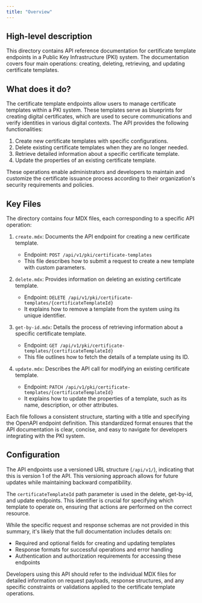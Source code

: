 ```yaml
---
title: "Overview"
---
```


## High-level description
This directory contains API reference documentation for certificate template endpoints in a Public Key Infrastructure (PKI) system. The documentation covers four main operations: creating, deleting, retrieving, and updating certificate templates.

## What does it do?
The certificate template endpoints allow users to manage certificate templates within a PKI system. These templates serve as blueprints for creating digital certificates, which are used to secure communications and verify identities in various digital contexts. The API provides the following functionalities:

1. Create new certificate templates with specific configurations.
2. Delete existing certificate templates when they are no longer needed.
3. Retrieve detailed information about a specific certificate template.
4. Update the properties of an existing certificate template.

These operations enable administrators and developers to maintain and customize the certificate issuance process according to their organization's security requirements and policies.

## Key Files
The directory contains four MDX files, each corresponding to a specific API operation:

1. `create.mdx`: Documents the API endpoint for creating a new certificate template.
   - Endpoint: `POST /api/v1/pki/certificate-templates`
   - This file describes how to submit a request to create a new template with custom parameters.

2. `delete.mdx`: Provides information on deleting an existing certificate template.
   - Endpoint: `DELETE /api/v1/pki/certificate-templates/{certificateTemplateId}`
   - It explains how to remove a template from the system using its unique identifier.

3. `get-by-id.mdx`: Details the process of retrieving information about a specific certificate template.
   - Endpoint: `GET /api/v1/pki/certificate-templates/{certificateTemplateId}`
   - This file outlines how to fetch the details of a template using its ID.

4. `update.mdx`: Describes the API call for modifying an existing certificate template.
   - Endpoint: `PATCH /api/v1/pki/certificate-templates/{certificateTemplateId}`
   - It explains how to update the properties of a template, such as its name, description, or other attributes.

Each file follows a consistent structure, starting with a title and specifying the OpenAPI endpoint definition. This standardized format ensures that the API documentation is clear, concise, and easy to navigate for developers integrating with the PKI system.

## Configuration
The API endpoints use a versioned URL structure (`/api/v1/`), indicating that this is version 1 of the API. This versioning approach allows for future updates while maintaining backward compatibility.

The `certificateTemplateId` path parameter is used in the delete, get-by-id, and update endpoints. This identifier is crucial for specifying which template to operate on, ensuring that actions are performed on the correct resource.

While the specific request and response schemas are not provided in this summary, it's likely that the full documentation includes details on:

- Required and optional fields for creating and updating templates
- Response formats for successful operations and error handling
- Authentication and authorization requirements for accessing these endpoints

Developers using this API should refer to the individual MDX files for detailed information on request payloads, response structures, and any specific constraints or validations applied to the certificate template operations.